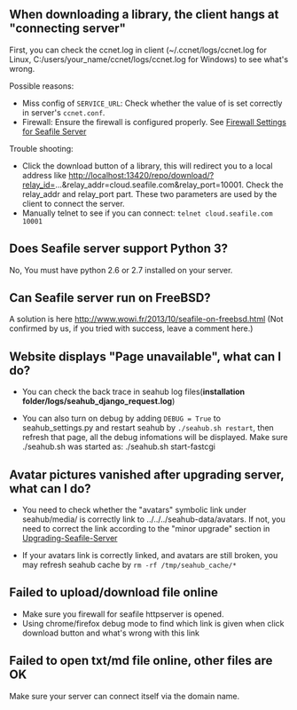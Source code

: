 == When downloading a library, the client hangs at "connecting server" ==

First, you can check the ccnet.log in client (~/.ccnet/logs/ccnet.log for Linux, C:/users/your_name/ccnet/logs/ccnet.log for Windows) to see what's wrong.

Possible reasons:

* Miss config of  <code>SERVICE_URL</code>: Check whether the value of is set correctly in server's <code>ccnet.conf</code>.
* Firewall: Ensure the firewall is configured properly. See [[Firewall Settings for Seafile Server ]]

Trouble shooting:

* Click the  download button of a library, this will redirect you to a local address like http://localhost:13420/repo/download/?relay_id=...&relay_addr=cloud.seafile.com&relay_port=10001. Check the relay_addr and relay_port part. These two parameters are used by the client to connect the server.
* Manually telnet to see if you can connect: <code>telnet cloud.seafile.com 10001</code> 

== Does Seafile server support Python 3? ==

No, You must have python 2.6 or 2.7 installed on your server.

== Can Seafile server run on FreeBSD? ==

A solution is here http://www.wowi.fr/2013/10/seafile-on-freebsd.html (Not confirmed by us, if you tried with success, leave a comment here.)

== Website displays "Page unavailable", what can I do? ==

* You can check the back trace in seahub log files('''installation folder/logs/seahub_django_request.log''')

* You can also turn on debug by adding <code>DEBUG = True</code> to seahub_settings.py and restart seahub by <code>./seahub.sh restart</code>, then refresh that page, all the debug infomations will be displayed. Make sure ./seahub.sh was started as: ./seahub.sh start-fastcgi

== Avatar pictures vanished after upgrading server, what can I do? ==

* You need to check whether the "avatars" symbolic link under seahub/media/ is correctly link to ../../../seahub-data/avatars. If not, you need to correct the link according to the "minor upgrade" section in [[Upgrading-Seafile-Server]]

* If your avatars link is correctly linked, and avatars are still broken, you may refresh seahub cache by <code>rm -rf /tmp/seahub_cache/*</code>

== Failed to upload/download file online ==

* Make sure you firewall for seafile httpserver is opened.
* Using chrome/firefox debug mode to find which link is given when click download button and what's wrong with this link

== Failed to open txt/md file online, other files are OK ==

Make sure your server can connect itself via the domain name.